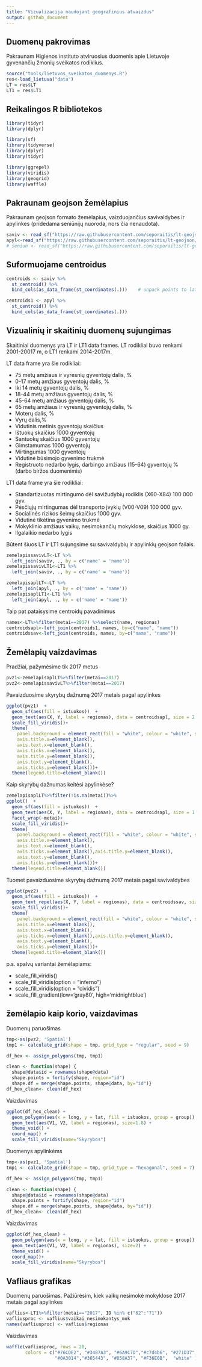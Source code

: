 ```yaml
---
title: "Vizualizacija naudojant geografinius atvaizdus"
output: github_document
---
```



## Duomenų pakrovimas

Pakraunam Higienos instituto atviruosius duomenis apie Lietuvoje gyvenančių žmonių sveikatos rodiklius.

```r
source("tools/lietuvos_sveikatos_duomenys.R")
res<-load_lietuva("data")
LT = res$LT
LT1 = res$LT1
```

## Reikalingos R bibliotekos

```r
library(tidyr)
library(dplyr)

library(sf)
library(tidyverse)
library(dplyr)
library(tidyr)

library(ggrepel)
library(viridis)
library(geogrid)
library(waffle)
```

## Pakraunam geojson žemėlapius
Pakraunam geojson formato žemėlapius, vaizduojančius savivaldybes ir apylinkes (pridedama seniūnijų nuoroda, nors čia nenaudota). 

```r
saviv <- read_sf("https://raw.githubusercontent.com/seporaitis/lt-geojson/master/geojson/municipalities.geojson")
apyl<-read_sf("https://raw.githubusercontent.com/seporaitis/lt-geojson/master/geojson/counties.geojson")
# seniun <- read_sf("https://raw.githubusercontent.com/seporaitis/lt-geojson/master/geojson/subdistricts.geojson")
```

## Suformuojame centroidus

```r
centroids <- saviv %>% 
  st_centroid() %>% 
  bind_cols(as_data_frame(st_coordinates(.)))    # unpack points to lat/lon columns

centroids1 <- apyl %>% 
  st_centroid() %>% 
  bind_cols(as_data_frame(st_coordinates(.)))
```

## Vizualinių ir skaitinių duomenų sujungimas

Skaitiniai duomenys yra LT ir LT1 data frames. LT rodikliai buvo renkami 2001-20017 m, o LT1 renkami 2014-2017m.

LT data frame yra šie rodikliai:

* 75 metų amžiaus ir vyresnių gyventojų dalis, %
* 0-17 metų amžiaus gyventojų dalis, %
* Iki 14 metų gyventojų dalis, %
* 18-44 metų amžiaus gyventojų dalis, %
* 45-64 metų amžiaus gyventojų dalis, %
* 65 metų amžiaus ir vyresnių gyventojų dalis, %
* Moterų dalis, %
* Vyrų dalis,%
* Vidutinis metinis gyventojų skaičius
* Ištuokų skaičius 1000 gyventojų
* Santuokų skaičius 1000 gyventojų
* Gimstamumas 1000 gyventojų
* Mirtingumas 1000 gyventojų
* Vidutinė būsimojo gyvenimo trukmė
* Registruoto nedarbo lygis, darbingo amžiaus (15-64) gyventojų % (darbo biržos duomenimis)

LT1 data frame yra šie rodikliai:

* Standartizuotas mirtingumo dėl savižudybių rodiklis (X60-X84) 100 000 gyv.
* Pėsčiųjų mirtingumas dėl transporto įvykių (V00-V09) 100 000 gyv.
* Socialinės rizikos šeimų skaičius 1000 gyv.
* Vidutinė tikėtina gyvenimo trukmė
* Mokyklinio amžiaus vaikų, nesimokančių mokyklose, skaičius 1000 gy.
* Ilgalaikio nedarbo lygis


Būtent šiuos LT ir LT1 sujungsime su savivaldybių ir apylinkių geojson failais.

```r
zemelapissavivLT<-LT %>% 
  left_join(saviv, ., by = c('name' = 'name'))
zemelapissavivLT1<-LT1 %>% 
  left_join(saviv, ., by = c('name' = 'name'))

zemelapisaplLT<-LT %>% 
  left_join(apyl, ., by = c('name' = 'name'))
zemelapisaplLT1<-LT1 %>% 
  left_join(apyl, ., by = c('name' = 'name'))

```


Taip pat pataisysime centroidų pavadinimus

```r
names<-LT%>%filter(metai==2017) %>%select(name, regionas)
centroidsapl<-left_join(centroids1, names, by=c("name", "name"))
centroidssav<-left_join(centroids, names, by=c("name", "name"))

```


## Žemėlapių vaizdavimas

Pradžiai, pažymėsime tik 2017 metus
```r
pvz1<-zemelapisaplLT%>%filter(metai==2017)
pvz2<-zemelapissavivLT%>%filter(metai==2017)

```

Pavaizduosime skyrybų dažnumą 2017 metais pagal apylinkes

```r
ggplot(pvz1)  +
  geom_sf(aes(fill = istuokos))  + 
  geom_text(aes(X, Y, label = regionas), data = centroidsapl, size = 2.3, color = 'black')+
  scale_fill_viridis()+
  theme(
    panel.background = element_rect(fill = "white", colour = "white", size = 0.5, linetype = "solid"), 
    axis.title.x=element_blank(),
    axis.text.x=element_blank(),
    axis.ticks.x=element_blank(),
    axis.title.y=element_blank(),
    axis.text.y=element_blank(),
    axis.ticks.y=element_blank())+
  theme(legend.title=element_blank())

```

Kaip skyrybų dažnumas keitėsi apylinkėse?

```r
zemelapisaplLT%>%filter(!is.na(metai))%>%
ggplot()  +
  geom_sf(aes(fill = istuokos))  + 
  geom_text(aes(X, Y, label = regionas), data = centroidsapl, size = 1.5, color = 'black')+
  facet_wrap(~metai)+
  scale_fill_viridis()+
  theme(
    panel.background = element_rect(fill = "white", colour = "white", size = 0.5, linetype = "solid"), 
    axis.title.x=element_blank(),
    axis.text.x=element_blank(),
    axis.ticks.x=element_blank(),axis.title.y=element_blank(),
    axis.text.y=element_blank(),
    axis.ticks.y=element_blank())+
  theme(legend.title=element_blank())
```


Tuomet pavaizduosime skyrybų dažnumą 2017 metais pagal savivaldybes

```r
ggplot(pvz2)  +
  geom_sf(aes(fill = istuokos))  + 
  geom_text_repel(aes(X, Y, label = regionas), data = centroidssav, size = 2.3, color = 'black')+
  scale_fill_viridis()+
  theme(
    panel.background = element_rect(fill = "white", colour = "white", size = 0.5, linetype = "solid"), 
    axis.title.x=element_blank(),
    axis.text.x=element_blank(),
    axis.ticks.x=element_blank(),axis.title.y=element_blank(),
    axis.text.y=element_blank(),
    axis.ticks.y=element_blank())+
  theme(legend.title=element_blank())
```

p.s. spalvų variantai žemėlapiams:

* scale_fill_viridis()
* scale_fill_viridis(option = "inferno")
* scale_fill_viridis(option = "cividis")
* scale_fill_gradient(low='gray80', high='midnightblue')

## žemėlapio kaip korio, vaizdavimas

Duomenų paruošimas

```r
tmp<-as(pvz2, 'Spatial')
tmp1 <- calculate_grid(shape = tmp, grid_type = "regular", seed = 9)

df_hex <- assign_polygons(tmp, tmp1)

clean <- function(shape) {
  shape@data$id = rownames(shape@data)
  shape.points = fortify(shape, region="id")
  shape.df = merge(shape.points, shape@data, by="id")}
df_hex_clean<- clean(df_hex)
```

Vaizdavimas

```r
ggplot(df_hex_clean) +
  geom_polygon(aes(x = long, y = lat, fill = istuokos, group = group)) +
  geom_text(aes(V1, V2, label = regionas), size=1.8) +
  theme_void() +
  coord_map() +
  scale_fill_viridis(name="Skyrybos")
```

Duomenys apylinkėms
```r
tmp<-as(pvz1, 'Spatial')
tmp1 <- calculate_grid(shape = tmp, grid_type = "hexagonal", seed = 7)

df_hex <- assign_polygons(tmp, tmp1)

clean <- function(shape) {
  shape@data$id = rownames(shape@data)
  shape.points = fortify(shape, region="id")
  shape.df = merge(shape.points, shape@data, by="id")}
df_hex_clean<- clean(df_hex)
```

Vaizdavimas
```r
ggplot(df_hex_clean) +
  geom_polygon(aes(x = long, y = lat, fill = istuokos, group = group)) +
  geom_text(aes(V1, V2, label = regionas), size=2) +
  theme_void() +
  coord_map()+
  scale_fill_viridis(name="Skyrybos")

```


## Vafliaus grafikas

Duomenų paruošimas. Pažiūrėsim, kiek vaikų nesimokė mokyklose 2017 metais pagal apylinkes 

```r
vaflius<-LT1%>%filter(metai=="2017", ID %in% c("62":"71"))
vafliusproc <- vaflius$vaikai_nesimokantys_mok
names(vafliusproc) <- vaflius$regionas
```

Vaizdavimas

```r
waffle(vafliusproc, rows = 20,
       colors = c("#76CDE2", "#3487A3", "#6A9C7D","#c7d4b6", "#271D37","#0D6A4F",
                  "#0A3014","#365443", "#858A37", "#F36E0B",  "white" ))
```


